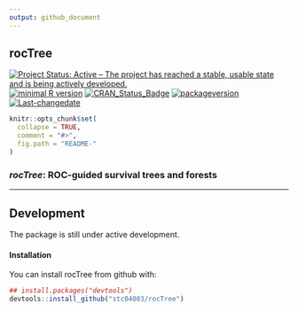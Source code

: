 ```yaml
---
output: github_document
---
```


**rocTree**
---

[![Project Status: Active – The project has reached a stable, usable state and is being actively developed.](http://www.repostatus.org/badges/latest/active.svg)](http://www.repostatus.org/#active)
[![minimal R version](https://img.shields.io/badge/R%3E%3D-3.4.4-6666ff.svg)](https://cran.r-project.org/)
[![CRAN_Status_Badge](http://www.r-pkg.org/badges/version/rocTree)](https://cran.r-project.org/package=rocTree)
[![packageversion](https://img.shields.io/badge/Package%20version-0.99.6-orange.svg?style=flat-square)](commits/master)
[![Last-changedate](https://img.shields.io/badge/last%20change-`r gsub('-', '--', Sys.Date())`-yellowgreen.svg)](/commits/master)

<!-- README.md is generated from README.Rmd. Please edit that file -->

```r
knitr::opts_chunk$set(
  collapse = TRUE,
  comment = "#>",
  fig.path = "README-"
)
```

### ***rocTree***: ROC-guided survival trees and forests
***

## Development

The package is still under active development.

#### Installation

You can install rocTree from github with:

```r
## install.packages("devtools")
devtools::install_github("stc04003/rocTree")
```
